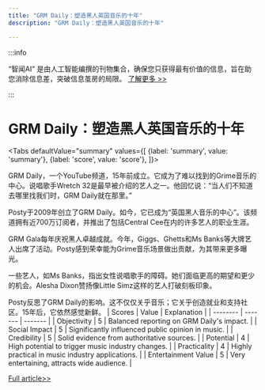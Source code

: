 ```yaml
---
title: "GRM Daily：塑造黑人英国音乐的十年"
description: "GRM Daily：塑造黑人英国音乐的十年"

---
```



:::info

“智闻AI“ 是由人工智能编撰的刊物集合，确保您只获得最有价值的信息，旨在助您消除信息差，突破信息茧房的局限。  [了解更多 >>](/)

:::

# GRM Daily：塑造黑人英国音乐的十年


<Tabs
	defaultValue="summary"
	values={[
	{label: 'summary', value: 'summary'},
	{label: 'score', value: 'score'},
]}>
<TabItem value="summary">


GRM Daily，一个YouTube频道，15年前成立。它成为了难以找到的Grime音乐的中心。说唱歌手Wretch 32是最早被介绍的艺人之一。他回忆说：“当人们不知道去哪里找我们时，GRM Daily就在那里。”

Posty于2009年创立了GRM Daily。如今，它已成为“英国黑人音乐的中心”。该频道拥有近700万订阅者，并推出了包括Central Cee在内的许多艺人的职业生涯。

GRM Gala每年庆祝黑人卓越成就。今年，Giggs、Ghetts和Ms Banks等大牌艺人出席了活动。Posty感到荣幸能为Grime音乐场景做出贡献，为其带来更多曝光。

一些艺人，如Ms Banks，指出女性说唱歌手的障碍。她们面临更高的期望和更少的机会。Alesha Dixon赞扬像Little Simz这样的艺人打破刻板印象。

Posty反思了GRM Daily的影响。这不仅仅关乎音乐；它关乎创造就业和支持社区。15年后，它依然感觉新鲜。
</TabItem>
<TabItem value="score">
	| Scores     | Value   | Explanation |
	| -------- | ------- | ------- |
	| Objectivity  | 5    | Balanced reporting on GRM Daily's impact.    |
	| Social Impact | 5     | Significantly influenced public opinion in music.    |
	| Credibility    | 5    | Solid evidence from authoritative sources.    |
	| Potential    | 4    | High potential to trigger music industry changes.    |
	| Practicality    | 4    | Highly practical in music industry applications.    |
	| Entertainment Value    | 5    | Very entertaining, attracts wide audience.    |
</TabItem>
</Tabs>

[Full article>>](https://www.bbc.com/news/articles/cr400xw9616o)
